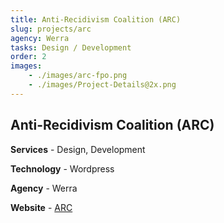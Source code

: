 ```yaml
---
title: Anti-Recidivism Coalition (ARC)
slug: projects/arc
agency: Werra
tasks: Design / Development
order: 2
images:
    - ./images/arc-fpo.png
    - ./images/Project-Details@2x.png
---
```


<div class="intro">

## Anti-Recidivism Coalition (ARC)

**Services** - Design, Development 

**Technology** - Wordpress

**Agency** - Werra

**Website** - <a href="https://antirecidivism.org/" target="_blank" rel="noreferrer noopener">ARC</a>

</div>